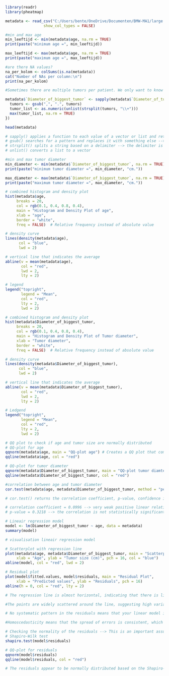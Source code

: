 
```{r}
library(readr) 
library(pheatmap)

metadata <- read_csv("C:/Users/bente/OneDrive/Documenten/BMW-MA1/large scale analysis/large scale analysis_practica/Data/metadata.csv", 
                 show_col_types = FALSE) 

#min and max age 
min_leeftijd <- min(metadata$age, na.rm = TRUE)
print(paste("minimum age =", min_leeftijd))

max_leeftijd <- max(metadata$age, na.rm = TRUE)
print(paste("maximum age =", max_leeftijd))

```
```{r}
#are there NA values?
na_per_kolom <- colSums(is.na(metadata))
cat("Number of NAs per column:\n")
print(na_per_kolom)
```
```{r}
#Sometimes there are multiple tumors per patient. We only want to know the tumor size of the largest tumor per patient, so we created a new column called 'Diameter_of_biggest_tumor'

metadata$`Diameter_of_biggest_tumor` <- sapply(metadata$`Diameter_of_tumor_(cm)`, function(tumors) {
  tumors <- gsub(",", ".", tumors)
  tumor_list <- as.numeric(unlist(strsplit(tumors, "\\+")))
  max(tumor_list, na.rm = TRUE)
})

head(metadata)

# sapply() applies a function to each value of a vector or list and returns the results as a vector
# gsub() searches for a pattern and replaces it with something else --> comma to a point
# strsplit() splits a string based on a delimiter --> the delimiter is '+'
# unlist() converts a list to a vector

#min and max tumor diameter
min_diameter <- min(metadata$`Diameter_of_biggest_tumor`, na.rm = TRUE)
print(paste("minimum tumor diameter =", min_diameter, "cm."))

max_diameter <- max(metadata$`Diameter_of_biggest_tumor`, na.rm = TRUE)
print(paste("maximum tumor diameter =", max_diameter, "cm."))
```
```{r}
# combined histogram and density plot
hist(metadata$age, 
     breaks = 20, 
     col = rgb(0.1, 0.4, 0.8, 0.4),  
     main = "Histogram and Density Plot of age", 
     xlab = "age", 
     border = "white", 
     freq = FALSE)  # Relative frequency instead of absolute value 

# density curve 
lines(density(metadata$age), 
      col = "blue", 
      lwd = 2)

# vertical line that indicates the average
abline(v = mean(metadata$age), 
       col = "red", 
       lwd = 2, 
       lty = 2)  

# legend
legend("topright", 
       legend = "Mean", 
       col = "red", 
       lty = 2, 
       lwd = 2)

```
```{r}
# combined histogram and density plot
hist(metadata$Diameter_of_biggest_tumor, 
     breaks = 20, 
     col = rgb(0.1, 0.4, 0.8, 0.4),  
     main = "Histogram and Density Plot of Tumor diameter", 
     xlab = "Tumor diameter", 
     border = "white", 
     freq = FALSE)  # Relative frequency instead of absolute value

# density curve
lines(density(metadata$Diameter_of_biggest_tumor), 
      col = "blue", 
      lwd = 2)  

# vertical line that indicates the average
abline(v = mean(metadata$Diameter_of_biggest_tumor), 
       col = "red", 
       lwd = 2, 
       lty = 2)  

# Ledgend
legend("topright", 
       legend = "Mean", 
       col = "red", 
       lty = 2, 
       lwd = 2)
```
```{r}
# QQ plot to check if age and tumor size are normally distributed
# QQ-plot for age 
qqnorm(metadata$age, main = "QQ-plot age") # Creates a QQ plot that compares the distribution of your data with a normal distribution
qqline(metadata$age, col = "red")

# QQ-plot for tumor diameter 
qqnorm(metadata$Diameter_of_biggest_tumor, main = "QQ-plot tumor diamter")
qqline(metadata$Diameter_of_biggest_tumor, col = "red")

```
```{r}
#correlation between age and tumor diameter
cor.test(metadata$age, metadata$Diameter_of_biggest_tumor, method = "pearson")

# cor.test() returns the correlation coefficient, p-value, confidence interval, and test type

```
```{r}
# correlation coefficient = 0.0996 --> very weak positive linear relationship
# p-value = 0.3218 --> the correlation is not statistically significant
```

```{r}
# Lineair regression model 
model <- lm(Diameter_of_biggest_tumor ~ age, data = metadata)
summary(model)
```

```{r}
# visualisation lineair regression model

# Scatterplot with regression line
plot(metadata$age, metadata$Diameter_of_biggest_tumor, main = "Scatterplot with regression line",
     xlab = "Age", ylab = "Tumor size (cm)", pch = 16, col = "blue")
abline(model, col = "red", lwd = 2)  

# Residual plot
plot(model$fitted.values, model$residuals, main = "Residual Plot",
     xlab = "Predicted values", ylab = "Residuals", pch = 16)
abline(h = 0, col = "red", lty = 2)

```
```{r}
# The regression line is almost horizontal, indicating that there is little to no strong linear relationship between age and tumor size.

#The points are widely scattered around the line, suggesting high variability in tumor size regardless of age.

# No systematic pattern in the residuals means that your linear model is reasonable and does not miss any complex or non-linear relationship.

#Homoscedasticity means that the spread of errors is consistent, which indicates that your model is reliable for making predictions across the entire range of the data
```


```{r}
# Checking the normality of the residuals --> This is an important assumption for the validity of p-values and confidence intervals in regression analysis
# Shapiro-Wilk test
shapiro.test(model$residuals)

# QQ-plot for residuals
qqnorm(model$residuals)
qqline(model$residuals, col = "red")
```

```{r}
# The residuals appear to be normally distributed based on the Shapiro-Wilk test, as the p-value is greater than the significance level of 0.05
```
